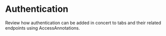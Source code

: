 # Authentication

Review how authentication can be added in concert to tabs and their related endpoints using AccessAnnotations.
